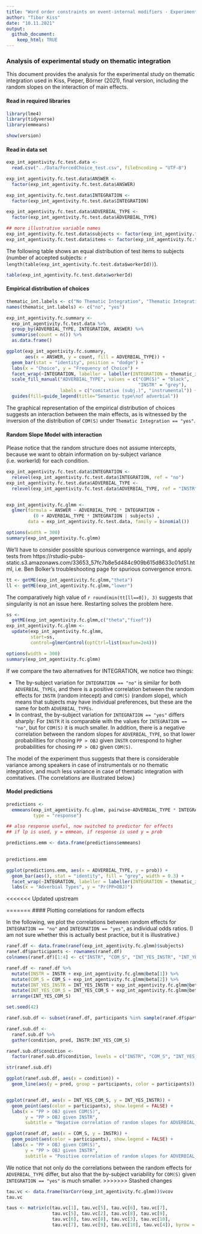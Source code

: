 ```yaml
---
title: "Word order constraints on event-internal modifiers - Experiment 2: Forced Choice study on Thematic Integration"
author: "Tibor Kiss"
date: "10.11.2021"
output:
  github_document:
    keep_html: TRUE
---
```


### Analysis of experimental study on thematic integration

This document provides the analysis for the experimental study on thematic integration used in Kiss, Pieper, Börner (2021), final version, including the random slopes on the interaction of main effects.

#### Read in required libraries

```r
library(lme4)
library(tidyverse)
library(emmeans)

show(version)
```

#### Read in data set


```r
exp_int_agentivity.fc.test.data <- 
  read.csv("../Data/ForcedChoice_test.csv", fileEncoding = "UTF-8")

exp_int_agentivity.fc.test.data$ANSWER <- 
  factor(exp_int_agentivity.fc.test.data$ANSWER)

exp_int_agentivity.fc.test.data$INTEGRATION <- 
  factor(exp_int_agentivity.fc.test.data$INTEGRATION)

exp_int_agentivity.fc.test.data$ADVERBIAL_TYPE <- 
  factor(exp_int_agentivity.fc.test.data$ADVERBIAL_TYPE)

## more illustrative variable names
exp_int_agentivity.fc.test.data$subjects <- factor(exp_int_agentivity.fc.test.data$workerId)
exp_int_agentivity.fc.test.data$items <- factor(exp_int_agentivity.fc.test.data$ENCODING)

```

The following table shows an equal distribution of test items to subjects (number of accepted subjects: `r length(table(exp_int_agentivity.fc.test.data$workerId))`).

```r
table(exp_int_agentivity.fc.test.data$workerId)
```

#### Empirical distribution of choices


```r

thematic_int.labels <- c("No Thematic Integration", "Thematic Integration")
names(thematic_int.labels) <- c("no", "yes")

exp_int_agentivity.fc.summary <- 
  exp_int_agentivity.fc.test.data %>%
  group_by(ADVERBIAL_TYPE, INTEGRATION, ANSWER) %>%
  summarise(count = n()) %>%
  as.data.frame()

ggplot(exp_int_agentivity.fc.summary,
       aes(x = ANSWER, y = count, fill = ADVERBIAL_TYPE)) +
  geom_bar(stat = "identity", position = "dodge") +
  labs(x = "Choice", y = "Frequency of Choice") + 
  facet_wrap(~INTEGRATION, labeller = labeller(INTEGRATION = thematic_int.labels)) +
  scale_fill_manual("ADVERBIAL_TYPE", values = c("COM(S)" = "black",
                                                 "INSTR" = "grey"),
                    labels = c("comitative (subj.)", "instrumental")) +
  guides(fill=guide_legend(title="Semantic type\nof adverbial")) 

```

The graphical representation of the empirical distribution of choices suggests an interaction between the main effects, as is witnessed by the inversion of the distribution of `COM(S)` under `Thematic Integration == "yes"`. 

#### Random Slope Model with interaction

Please notice that the random structure does not assume intercepts, because we want to obtain information on by-subject variance (i.e. workerId) for each condition.

```r

exp_int_agentivity.fc.test.data$INTEGRATION <-
  relevel(exp_int_agentivity.fc.test.data$INTEGRATION, ref = "no")
exp_int_agentivity.fc.test.data$ADVERBIAL_TYPE <-
  relevel(exp_int_agentivity.fc.test.data$ADVERBIAL_TYPE, ref = "INSTR")


exp_int_agentivity.fc.glmm <- 
  glmer(formula = ANSWER ~ ADVERBIAL_TYPE * INTEGRATION + 
          (0 + ADVERBIAL_TYPE * INTEGRATION | subjects) , 
        data = exp_int_agentivity.fc.test.data, family = binomial())

options(width = 300)
summary(exp_int_agentivity.fc.glmm)
```

We'll have to consider possible spurious convergence warnings, and apply tests from https://rstudio-pubs-static.s3.amazonaws.com/33653_57fc7b8e5d484c909b615d8633c01d51.html, i.e. Ben Bolker's troubleshooting page for spurious convergence errors.

```r

tt <- getME(exp_int_agentivity.fc.glmm,"theta")
ll <- getME(exp_int_agentivity.fc.glmm,"lower")
```

The comparatively high value of `r round(min(tt[ll==0]), 3)` suggests that singularity is not an issue here. Restarting solves the problem here. 

```r
ss <- 
  getME(exp_int_agentivity.fc.glmm,c("theta","fixef"))
exp_int_agentivity.fc.glmm <- 
  update(exp_int_agentivity.fc.glmm,
         start=ss,
         control=glmerControl(optCtrl=list(maxfun=2e4)))

options(width = 300)
summary(exp_int_agentivity.fc.glmm)

```

If we compare the two alternatives for INTEGRATION, we notice two things:

* The by-subject variation for `INTEGRATION == "no"` is similar for both `ADVERBIAL_TYPEs`, and there is a positive correlation between the random effects for `INSTR` (random intecept) and `COM(S)` (random slope), which means that subjects may have individual preferences, but these are the same for both `ADVERBIAL_TYPEs`. 
* In contrast, the by-subject variation for `INTEGRATION == "yes"` differs sharply: For `INSTR` it is comparable with the values for `INTEGRATION == "no"`, but for `COM(S)` it is much smaller. In addition, there is a negative correlation between the random slopes for  `ADVERBIAL_TYPE`, so that lower probabilities for chosing `PP > OBJ` given `INSTR` correspond to higher probabilities for chosing `PP > OBJ` given `COM(S)`.

The model of the experiment thus suggests that there is considerable variance among speakers in case of instrumentals or no thematic integration, and much less variance in case of thematic integration with comitatives. (The correlations are illustrated below.)

#### Model predictions


```r


predictions <- 
  emmeans(exp_int_agentivity.fc.glmm, pairwise~ADVERBIAL_TYPE * INTEGRATION, 
          type = "response") 

## also response useful, now switched to predictor for effects
## if lp is used, y = emmean, if response is used y = prob

predictions.emm <- data.frame(predictions$emmeans)
 

predictions.emm

ggplot(predictions.emm, aes(x = ADVERBIAL_TYPE, y = prob)) + 
  geom_bar(aes(), stat = "identity", fill = "grey", width = 0.3) +
  facet_wrap(~INTEGRATION, labeller = labeller(INTEGRATION = thematic_int.labels)) +
  labs(x = "Adverbial Types", y = "Pr(PP>OBJ)")
```

<<<<<<< Updated upstream

=======
#### Plotting correlations for random effects

In the following, we plot the correlations between random effects for `INTEGRATION == "no"` and `INTEGRATION == "yes"`, as individual odds ratios. (I am not sure whether this is actually best practice, but it is illustrative.)

```r

ranef.df <- data.frame(ranef(exp_int_agentivity.fc.glmm)$subjects)
ranef.df$participants <- rownames(ranef.df)
colnames(ranef.df)[1:4] <- c("INSTR", "COM_S", "INT_YES_INSTR", "INT_YES_COM_S")

ranef.df <- ranef.df %>%
  mutate(INSTR = INSTR + exp_int_agentivity.fc.glmm@beta[1]) %>%
  mutate(COM_S = COM_S + exp_int_agentivity.fc.glmm@beta[2]) %>%
  mutate(INT_YES_INSTR = INT_YES_INSTR + exp_int_agentivity.fc.glmm@beta[3]) %>%
  mutate(INT_YES_COM_S = INT_YES_COM_S + exp_int_agentivity.fc.glmm@beta[4]) %>%
  arrange(INT_YES_COM_S)

set.seed(42)

ranef.sub.df <- subset(ranef.df, participants %in% sample(ranef.df$participants, 5))

ranef.sub.df <- 
  ranef.sub.df %>% 
  gather(condition, pred, INSTR:INT_YES_COM_S)

ranef.sub.df$condition <- 
  factor(ranef.sub.df$condition, levels = c("INSTR", "COM_S", "INT_YES_INSTR", "INT_YES_COM_S"))

str(ranef.sub.df)

ggplot(ranef.sub.df, aes(x = condition)) + 
  geom_line(aes(y = pred, group = participants, color = participants))


ggplot(ranef.df, aes(x = INT_YES_COM_S, y = INT_YES_INSTR)) +
  geom_point(aes(color = participants), show.legend = FALSE) +
  labs(x = "PP > OBJ given COM(S)", 
       y = "PP > OBJ given INSTR", 
       subtitle = "Negative correlation of random slopes for ADVERBIAL_TYPE given INTEGRATION == yes")

ggplot(ranef.df, aes(x = COM_S, y = INSTR)) +
  geom_point(aes(color = participants), show.legend = FALSE) +
  labs(x = "PP > OBJ given COM(S)", 
       y = "PP > OBJ given INSTR", 
       subtitle = "Positive correlation of random slopes for ADVERBIAL_TYPE given INTEGRATION == no")

```

We notice that not only do the correlations between the random effects for `ADVERBIAL_TYPE` differ, but also that the by-subject variability for `COM(S)` given `INTEGRATION == "yes"` is much smaller. 
>>>>>>> Stashed changes

```r

tau.vc <- data.frame(VarCorr(exp_int_agentivity.fc.glmm))$vcov
tau.vc

taus <- matrix(c(tau.vc[1], tau.vc[5], tau.vc[6], tau.vc[7],
                 tau.vc[5], tau.vc[2], tau.vc[8], tau.vc[9],
                 tau.vc[6], tau.vc[8], tau.vc[3], tau.vc[10],
                 tau.vc[7], tau.vc[9], tau.vc[10], tau.vc[4]), byrow = TRUE, 4, 4)

```

